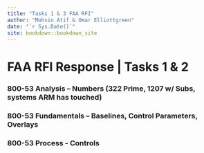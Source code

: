 ```yaml
--- 
title: "Tasks 1 & 3 FAA RFI"
author: "Mohsin Atif & Omar Elliottgreen"
date: "`r Sys.Date()`"
site: bookdown::bookdown_site
---
```


# FAA RFI Response | Tasks 1 & 2

### 800-53 Analysis – Numbers (322 Prime, 1207 w/ Subs, systems ARM has touched)

### 800-53 Fundamentals – Baselines, Control Parameters, Overlays 

### 800-53 Process - Controls

